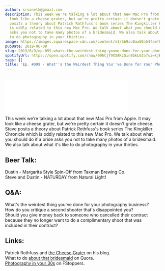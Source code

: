 ```yaml
---
author: srvanelk@gmail.com
description: This week we're talking a lot about that new Mac Pro from Apple. It may
  look like a cheese grater, but we're pretty certain it doesn't grate cheese. Steve
  posits a theory about Patrick Rothfuss's book series The Kingkiller Chronicle which
  is oddly related to this new Mac Pro. We talk about what you should do if a bride
  asks you not to take many photos of a bridesmaid. We also talk about what it's like
  to do photography in your thirties.
image: https://images.squarespace-cdn.com/content/v1/5b9ac0aa50a54faef024c950/1560059469348-D9GV3K2NC2YH80CPBX4X/Maggie_Timo_Rain.jpg?format=original
pubDate: 2019-06-09
slug: 2019/6/9/ep-099-whats-the-weirdest-thing-youve-done-for-your-photography-business
spotifyUrl: https://open.spotify.com/show/09hCjT9XXAKzGin8bkLG3a?si=kjRZvQ1JTb6Ov3HVzSSlWA
tags: []
title: 'Ep. #099 - What''s the Weirdest Thing You''ve Done for Your Photography Business?'
---
```


<figure>
  <img src="https://images.squarespace-cdn.com/content/v1/5b9ac0aa50a54faef024c950/1560059469348-D9GV3K2NC2YH80CPBX4X/Maggie_Timo_Rain.jpg?format=original" alt="" />
</figure>
<iframe class="embedly-embed" src="//cdn.embedly.com/widgets/media.html?src=https%3A%2F%2Fanchor.fm%2Fweddingphotohangover%2Fembed%2Fepisodes%2FEp--099---Whats-the-Weirdest-Thing-Youve-Done-for-Your-Photography-Business-e49lrv&url=https%3A%2F%2Fanchor.fm%2Fweddingphotohangover%2Fepisodes%2FEp--099---Whats-the-Weirdest-Thing-Youve-Done-for-Your-Photography-Business-e49lrv&image=https%3A%2F%2Fs3-us-west-2.amazonaws.com%2Fanchor-generated-image-bank%2Fproduction%2Fpodcast_uploaded_episode400%2F805714%2F805714-1560058948267-a91f243c7a3b4.jpg&key=61d05c9d54e8455ea7a9677c366be814&type=text%2Fhtml&schema=anchor&wmode=opaque" width="400" height="102" scrolling="no" frameborder="0" allow="autoplay; fullscreen" allowfullscreen="true"></iframe>

This week we're talking a lot about that new Mac Pro from Apple. It may look like a cheese grater, but we're pretty certain it doesn't grate cheese. Steve posits a theory about Patrick Rothfuss's book series The Kingkiller Chronicle which is oddly related to this new Mac Pro. We talk about what you should do if a bride asks you not to take many photos of a bridesmaid. We also talk about what it's like to do photography in your thirties.

## Beer Talk:  
Dustin - Margarita Style Spin-Off from Taxman Brewing Co.  
Steve and Dustin - NATURDAY from Natural Light!

## Q&A:  
What's the weirdest thing you've done for your photography business?  
How do you critique a second shooter that's disappointed you?  
Should you give money back to someone who cancelled their contract because they no longer want to do a complimentary shoot that was included in their contract?

## Links:  
Patrick Rothfuss and [the Cheese Grater](https://blog.patrickrothfuss.com/2009/03/floating-on-sea-of-love/) on his blog.  
What to do [about that bridesmaid](https://www.quora.com/Can-you-ask-your-wedding-photographer-to-take-as-few-photos-as-possible-of-a-bridesmaid-that-youre-falling-out-with) on Quora.  
[Photography in your 30s](https://fstoppers.com/business/being-photographer-your-30s-376684) on FStoppers.